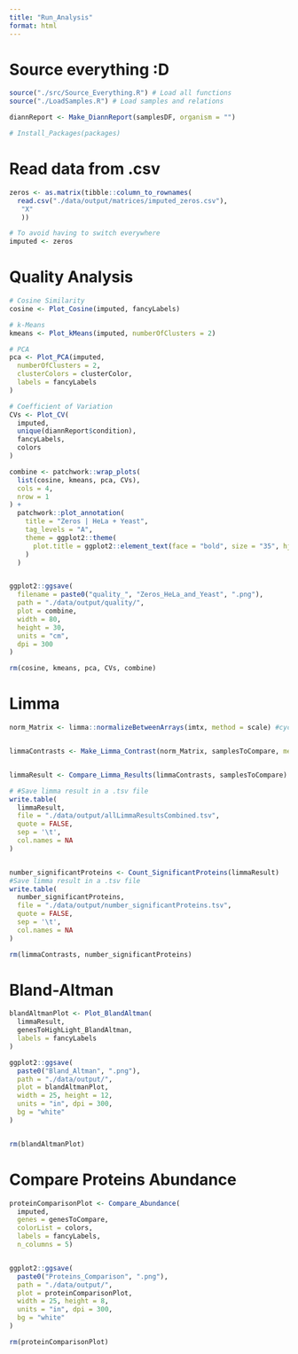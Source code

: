 ```yaml
---
title: "Run_Analysis"
format: html
---
```


# Source everything :D
```r
source("./src/Source_Everything.R") # Load all functions
source("./LoadSamples.R") # Load samples and relations

diannReport <- Make_DiannReport(samplesDF, organism = "")

# Install_Packages(packages) 
```

# Read data from .csv
```r
zeros <- as.matrix(tibble::column_to_rownames(
  read.csv("./data/output/matrices/imputed_zeros.csv"),
   "X"
   ))

# To avoid having to switch everywhere
imputed <- zeros
```

# Quality Analysis
```r
# Cosine Similarity
cosine <- Plot_Cosine(imputed, fancyLabels)

# k-Means
kmeans <- Plot_kMeans(imputed, numberOfClusters = 2)

# PCA
pca <- Plot_PCA(imputed,
  numberOfClusters = 2,
  clusterColors = clusterColor,
  labels = fancyLabels
)

# Coefficient of Variation
CVs <- Plot_CV(
  imputed,
  unique(diannReport$condition),
  fancyLabels,
  colors
)

combine <- patchwork::wrap_plots(
  list(cosine, kmeans, pca, CVs),
  cols = 4,
  nrow = 1
) +
  patchwork::plot_annotation(
    title = "Zeros | HeLa + Yeast",
    tag_levels = "A",
    theme = ggplot2::theme(
      plot.title = ggplot2::element_text(face = "bold", size = "35", hjust = 0.5, vjust = 0.5),
    )
  )


ggplot2::ggsave(
  filename = paste0("quality_", "Zeros_HeLa_and_Yeast", ".png"),
  path = "./data/output/quality/",
  plot = combine,
  width = 80,
  height = 30,
  units = "cm",
  dpi = 300
)

rm(cosine, kmeans, pca, CVs, combine)
```


# Limma
```r

norm_Matrix <- limma::normalizeBetweenArrays(imtx, method = scale) #cyclicloess or scale


limmaContrasts <- Make_Limma_Contrast(norm_Matrix, samplesToCompare, method = "robust")


limmaResult <- Compare_Limma_Results(limmaContrasts, samplesToCompare)

# #Save limma result in a .tsv file
write.table(
  limmaResult,
  file = "./data/output/allLimmaResultsCombined.tsv",
  quote = FALSE,
  sep = '\t',
  col.names = NA
)


number_significantProteins <- Count_SignificantProteins(limmaResult)
#Save limma result in a .tsv file
write.table(
  number_significantProteins,
  file = "./data/output/number_significantProteins.tsv",
  quote = FALSE,
  sep = '\t',
  col.names = NA
)

rm(limmaContrasts, number_significantProteins)
```


# Bland-Altman
```r
blandAltmanPlot <- Plot_BlandAltman(
  limmaResult, 
  genesToHighLight_BlandAltman,
  labels = fancyLabels
)

ggplot2::ggsave(
  paste0("Bland_Altman", ".png"),
  path = "./data/output/",
  plot = blandAltmanPlot,
  width = 25, height = 12,
  units = "in", dpi = 300,
  bg = "white"
)


rm(blandAltmanPlot)
```


# Compare Proteins Abundance
```r
proteinComparisonPlot <- Compare_Abundance(
  imputed,
  genes = genesToCompare,
  colorList = colors,
  labels = fancyLabels,
  n_columns = 5)


ggplot2::ggsave(
  paste0("Proteins_Comparison", ".png"),
  path = "./data/output/",
  plot = proteinComparisonPlot,
  width = 25, height = 8,
  units = "in", dpi = 300,
  bg = "white"
)

rm(proteinComparisonPlot)
```

